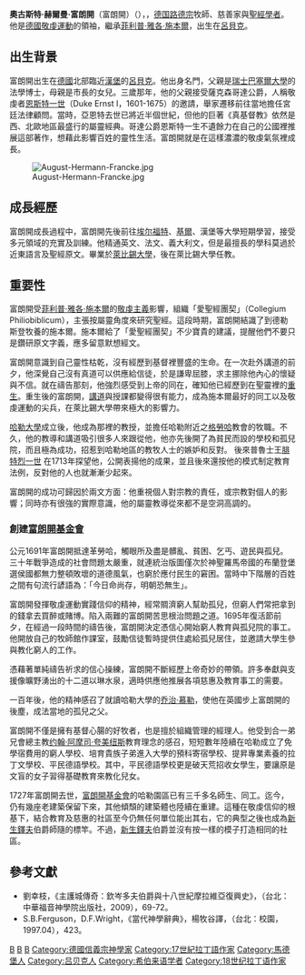''' 奧古斯特·赫爾曼·富朗開 '''（富朗開）（{{lang-en|August Hermann Francke}}），{{bd|1663年|3月22日|1727年|6月8日}}，[[德国|德国]][[路德宗|路德宗]]牧師、慈善家與[[聖經學者|聖經學者]]。他是[[德國|德國]][[敬虔運動|敬虔運動]]的領袖，繼承[[菲利普·雅各·施本爾|菲利普·雅各·施本爾]]，出生在[[呂貝克|呂貝克]]。

==出生背景==
富朗開出生在[[德國|德國]]北部臨近[[漢堡|漢堡]]的[[呂貝克|呂貝克]]。他出身名門，父親是[[瑞士|瑞士]][[巴塞爾大學|巴塞爾大學]]的法學博士，母親是市長的女兒。三歲那年，他的父親接受薩克森哥達公爵，人稱敬虔者[[恩斯特一世|恩斯特一世]]（Duke Ernst I，1601-1675）的邀請，舉家遷移前往當地擔任宮廷法律顧問。當時，亞恩特去世已將近半個世紀，但他的巨著《真基督教》依然是西、北歐地區最盛行的屬靈經典。哥達公爵恩斯特一生不遺餘力在自己的公國裡推展這部著作，想藉此影響百姓的靈性生活。富朗開就是在這樣濃濃的敬虔氣氛裡成長。

[[File:August-Hermann-Francke.jpg|thumb]]
==成長經歷==
富朗開成長過程中，富朗開先後前往[[埃尔福特大学|埃尔福特]]、[[基爾大學|基爾]]、漢堡等大學短期學習，接受多元領域的充實及訓練。他精通英文、法文、義大利文，但是最擅長的學科莫過於近東語言及聖經原文。畢業於[[萊比錫大學|萊比錫大學]]，後在萊比錫大學任教。

==重要性==
富朗開受[[菲利普·雅各·施本爾|菲利普·雅各·施本爾]]的[[敬虔主義|敬虔主義]]影響，組織「愛聖經團契」（Collegium Philiobiblicum），主張按屬靈角度來研究聖經。這段時期，富朗開結識了到德勒斯登牧養的施本爾。施本爾給了「愛聖經團契」不少寶貴的建議，提醒他們不要只是鑽研原文字義，應多留意默想經文。

富朗開意識到自己靈性枯乾，沒有經歷到基督裡豐盛的生命。在一次赴外講道的前夕，他深覺自己沒有真道可以供應給信徒，於是謙卑屈膝，求主挪除他內心的懷疑與不信。就在禱告那刻，他強烈感受到上帝的同在，確知他已經歷到在聖靈裡的[[重生_(基督教)|重生]]。重生後的富朗開，[[講道|講道]]與授課都變得很有能力，成為施本爾最好的同工以及敬虔運動的尖兵，在萊比錫大學帶來極大的影響力。

[[哈勒大學|哈勒大學]]成立後，他成為那裡的教授，並擔任哈勒附近之[[格勞哈|格勞哈]]教會的牧職。不久，他的教導和講道吸引很多人來跟從他，他亦先後開了為貧民而設的學校和孤兒院，而且極為成功，招惹到哈勒地區的教牧人士的嫉妒和反對。
後來普魯士王[[腓特烈一世|腓特烈一世]] 在1713年探望他，公開表揚他的成果，並且後來還按他的模式制定教育法例，反對他的人也就漸漸少起來。

富朗開的成功可歸因於兩文方面：他重視個人對宗教的責任，或宗教對個人的影響；同時亦有很強的實際意識，他的屬靈教導從來都不是空洞高調的。

===創建[[富朗開基金會|富朗開基金會]] ===
公元1691年富朗開抵達革勞哈，觸眼所及盡是髒亂、貧困、乞丐、遊民與孤兒。三十年戰爭造成的社會問題太嚴重，就連統治版圖僅次於神聖羅馬帝國的布蘭登堡選侯國都無力整頓敗壞的道德風氣，也窮於應付民生的窘困。當時中下階層的百姓之間有句流行諺語為：「今日命尚存，明朝恐無生」。

富朗開發揮敬虔運動實踐信仰的精神，經常賙濟窮人幫助孤兒，但窮人們常把拿到的錢拿去買醉或賭博。陷入兩難的富朗開苦思根治問題之道。1695年復活節前夕，在經過一段時間的禱告後，富朗開決定憑信心開始窮人教育與孤兒院的事工。他開放自己的牧師館作課室，鼓勵信徒暫時提供住處給孤兒居住，並邀請大學生參與教化窮人的工作。

憑藉著單純禱告祈求的信心操練，富朗開不斷經歷上帝奇妙的帶領。許多奉獻與支援像曠野湧出的十二道以琳水泉，適時供應他推展各項慈惠及教育事工的需要。

一百年後，他的精神感召了就讀哈勒大學的[[乔治·慕勒|乔治·慕勒]]，使他在英國步上富朗開的後塵，成法當地的孤兒之父。

富朗開不僅是擁有基督心腸的好牧者，也是擅於組織管理的經理人。他受到合一弟兄會總主教[[约翰·阿摩司·夸美纽斯|约翰·阿摩司·夸美纽斯]]教育理念的感召，短短數年陸續在哈勒成立了免學宿費用的窮人學校、培育貴族子弟進入大學的預科寄宿學校、提昇專業素養的拉丁文學校、平民德語學校。其中，平民德語學校更是破天荒招收女學生，要讓原是文盲的女子習得基礎教育來教化兒女。

1727年富朗開去世，[[富朗開基金會|富朗開基金會]]的哈勒園區已有三千多名師生、同工。迄今，仍有幾座老建築保留下來，其他傾頹的建築體也陸續在重建。這種在敬虔信仰的根基下，結合教育及慈惠的社區至今仍無任何單位能出其右，它的典型之後也成為[[新生鐸夫|新生鐸夫]]伯爵師隨的標竿。不過，[[新生鐸夫|新生鐸夫]]伯爵並沒有按一樣的模子打造相同的社區。

==參考文獻==
* 劉幸枝，《主護城傳奇：欽岑多夫伯爵與十八世紀摩拉維亞復興史》，（台北：中華福音神學院出版社，2009），69-72。
* S.B.Ferguson，D.F.Wright，《當代神學辭典》，楊牧谷譯，（台北：校園，1997.04），423。

[[Category:德國敬虔主義|B]]
[[Category:1663年出生|B]]
[[Category:1727年逝世|B]]
[[Category:德國信義宗神學家|Category:德國信義宗神學家]]
[[Category:17世紀拉丁語作家|Category:17世紀拉丁語作家]]
[[Category:馬德堡人|Category:馬德堡人]]
[[Category:吕贝克人|Category:吕贝克人]]
[[Category:希伯来语学者|Category:希伯来语学者]]
[[Category:18世纪拉丁语作家|Category:18世纪拉丁语作家]]
